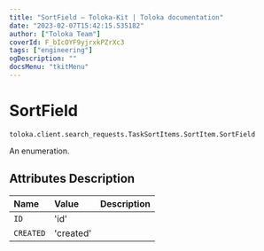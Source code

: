 ```yaml
---
title: "SortField — Toloka-Kit | Toloka documentation"
date: "2023-02-07T15:42:15.535182"
author: ["Toloka Team"]
coverId: F_bIcOYF9yjrxkPZrXc3
tags: ["engineering"]
ogDescription: ""
docsMenu: "tkitMenu"
---
```


# SortField
`toloka.client.search_requests.TaskSortItems.SortItem.SortField`

An enumeration.

## Attributes Description

| Name | Value | Description |
| :------| :-----------| :----------|
`ID`|'id'|
`CREATED`|'created'|